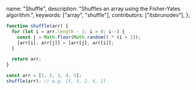   name: "Shuffle",
  description: "Shuffles an array using the Fisher-Yates algorithm.",
  keywords: ["array", "shuffle"],
  contributors: ["itsbrunodev"],
};

```js
function shuffle(arr) {
  for (let i = arr.length - 1; i > 0; i--) {
    const j = Math.floor(Math.random() * (i + 1));
    [arr[i], arr[j]] = [arr[j], arr[i]];
  }

  return arr;
}
```

```js
const arr = [1, 2, 3, 4, 5];
shuffle(arr); // e.g. [5, 3, 2, 4, 1]
```
